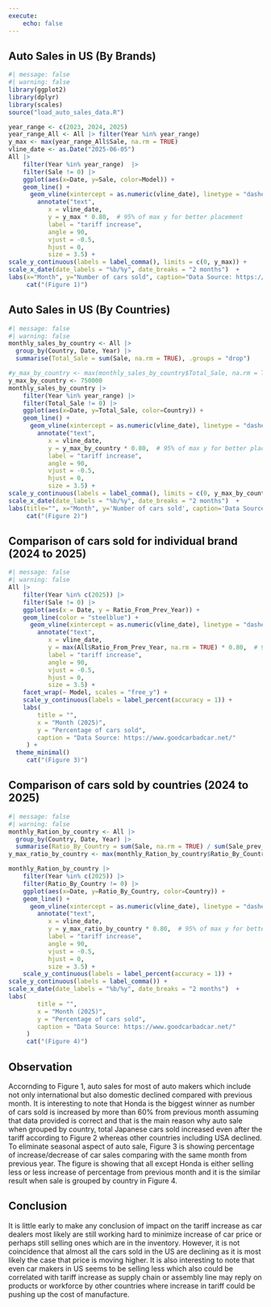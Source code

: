 ```yaml
---
execute:
    echo: false
---
```

## Auto Sales in US (By Brands)
```r
#| message: false
#| warning: false
library(ggplot2)
library(dplyr)
library(scales)
source("load_auto_sales_data.R")

year_range <- c(2023, 2024, 2025)
year_range_All <- All |> filter(Year %in% year_range)
y_max <- max(year_range_All$Sale, na.rm = TRUE)
vline_date <- as.Date("2025-06-05")
All |> 
    filter(Year %in% year_range)  |> 
    filter(Sale != 0) |> 
    ggplot(aes(x=Date, y=Sale, color=Model)) + 
    geom_line() + 
      geom_vline(xintercept = as.numeric(vline_date), linetype = "dashed", color = "black") +
        annotate("text",
           x = vline_date,
           y = y_max * 0.80,  # 95% of max y for better placement
           label = "tariff increase",
           angle = 90,
           vjust = -0.5,
           hjust = 0,
           size = 3.5) +
scale_y_continuous(labels = label_comma(), limits = c(0, y_max)) + 
scale_x_date(date_labels = "%b/%y", date_breaks = "2 months")  + 
labs(x="Month", y="Number of cars sold", caption="Data Source: https://www.goodcarbadcar.net/")
     cat("(Figure 1)")
```
## Auto Sales in US (By Countries)
```r
#| message: false
#| warning: false
monthly_sales_by_country <- All |>
  group_by(Country, Date, Year) |>
  summarise(Total_Sale = sum(Sale, na.rm = TRUE), .groups = "drop")

#y_max_by_country <- max(monthly_sales_by_country$Total_Sale, na.rm = TRUE)
y_max_by_country <- 750000
monthly_sales_by_country |>
    filter(Year %in% year_range) |> 
    filter(Total_Sale != 0) |> 
    ggplot(aes(x=Date, y=Total_Sale, color=Country)) + 
    geom_line() + 
      geom_vline(xintercept = as.numeric(vline_date), linetype = "dashed", color = "black") +
        annotate("text",
           x = vline_date,
           y = y_max_by_country * 0.80,  # 95% of max y for better placement
           label = "tariff increase",
           angle = 90,
           vjust = -0.5,
           hjust = 0,
           size = 3.5) +
scale_y_continuous(labels = label_comma(), limits = c(0, y_max_by_country)) + 
scale_x_date(date_labels = "%b/%y", date_breaks = "2 months")  + 
labs(title="", x="Month", y='Number of cars sold', caption='Data Source: https://www.goodcarbadcar.net/')
     cat("(Figure 2)")
```
## Comparison of cars sold for individual brand (2024 to 2025)
```r
#| message: false
#| warning: false
All |> 
    filter(Year %in% c(2025)) |> 
    filter(Sale != 0) |> 
    ggplot(aes(x = Date, y = Ratio_From_Prev_Year)) +
    geom_line(color = "steelblue") +
      geom_vline(xintercept = as.numeric(vline_date), linetype = "dashed", color = "black") +
        annotate("text",
           x = vline_date,
           y = max(All$Ratio_From_Prev_Year, na.rm = TRUE) * 0.80,  # 95% of max y for better placement
           label = "tariff increase",
           angle = 90,
           vjust = -0.5,
           hjust = 0,
           size = 3.5) +
    facet_wrap(~ Model, scales = "free_y") +
    scale_y_continuous(labels = label_percent(accuracy = 1)) +
    labs(
        title = "",
        x = "Month (2025)",
        y = "Percentage of cars sold",
        caption = "Data Source: https://www.goodcarbadcar.net/"
     ) +
  theme_minimal()
     cat("(Figure 3)")
```
## Comparison of cars sold by countries (2024 to 2025)
```r
#| message: false
#| warning: false
monthly_Ration_by_country <- All |>
  group_by(Country, Date, Year) |>
  summarise(Ratio_By_Country = sum(Sale, na.rm = TRUE) / sum(Sale_prev_year, na.rm = TRUE), .groups = "drop")
y_max_ratio_by_country <- max(monthly_Ration_by_country$Ratio_By_Country, na.rm = TRUE)

monthly_Ration_by_country |>
    filter(Year %in% c(2025)) |> 
    filter(Ratio_By_Country != 0) |> 
    ggplot(aes(x=Date, y=Ratio_By_Country, color=Country)) + 
    geom_line() + 
      geom_vline(xintercept = as.numeric(vline_date), linetype = "dashed", color = "black") +
        annotate("text",
           x = vline_date,
           y = y_max_ratio_by_country * 0.80,  # 95% of max y for better placement
           label = "tariff increase",
           angle = 90,
           vjust = -0.5,
           hjust = 0,
           size = 3.5) +
    scale_y_continuous(labels = label_percent(accuracy = 1)) +
scale_y_continuous(labels = label_comma()) + 
scale_x_date(date_labels = "%b/%y", date_breaks = "2 months")  + 
labs(
        title = "",
        x = "Month (2025)",
        y = "Percentage of cars sold",
        caption = "Data Source: https://www.goodcarbadcar.net/"
     ) 
     cat("(Figure 4)")
```

## Observation
Accornding to Figure 1, auto sales for most of auto makers which include not only international but also domestic declined compared with previous month.  It is interesting to note that Honda is the biggest winner as number of cars sold is increased by more than 60% from previous month assuming that data provided is correct and that is the main reason why auto sale when grouped by country, total Japanese cars sold increased even after the tariff according to Figure 2 whereas other countries including USA declined.  To eliminate seasonal aspect of auto sale, Figure 3 is showing percentage of increase/decrease of car sales comparing with the same month from previous year.  The figure is showing that all except Honda is either selling less or less increase of percentage from previous month and it is the similar result when sale is grouped by country in Figure 4.


## Conclusion
It is little early to make any conclusion of impact on the tariff increase as car dealers most likely are still working hard to minimize increase of car price or perhaps still selling ones which are in the inventory.  However, it is not coincidence that almost all the cars sold in the US are declining as it is most likely the case that price is moving higher.  It is also interesting to note that even car makers in US seems to be selling less which also could be correlated with tariff increase as supply chain or assembly line may reply on products or workforce by other countries where increase in tariff could be pushing up the cost of manufacture.   